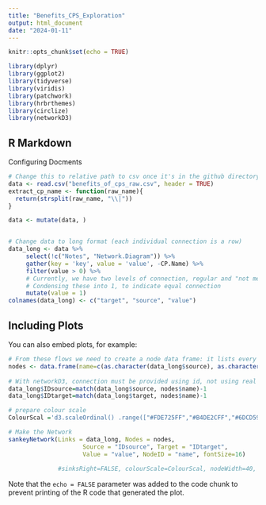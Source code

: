 ```yaml
---
title: "Benefits_CPS_Exploration"
output: html_document
date: "2024-01-11"
---
```


```r
knitr::opts_chunk$set(echo = TRUE)

library(dplyr)
library(ggplot2)
library(tidyverse)
library(viridis)
library(patchwork)
library(hrbrthemes)
library(circlize)
library(networkD3)
```

## R Markdown

Configuring Docments 

```r
# Change this to relative path to csv once it's in the github directory
data <- read.csv("benefits_of_cps_raw.csv", header = TRUE)
extract_cp_name <- function(raw_name){
  return(strsplit(raw_name, "\\|"))
}

data <- mutate(data, )


# Change data to long format (each individual connection is a row)
data_long <- data %>% 
     select(!c("Notes", "Network.Diagram")) %>%
     gather(key = 'key', value = 'value', -CP.Name) %>%
     filter(value > 0) %>%
     # Currently, we have two levels of connection, regular and "not mentioned"
     # Condensing these into 1, to indicate equal connection
     mutate(value = 1)
colnames(data_long) <- c("target", "source", "value")
```

## Including Plots

You can also embed plots, for example:

```r
# From these flows we need to create a node data frame: it lists every entities involved in the flow
nodes <- data.frame(name=c(as.character(data_long$source), as.character(data_long$target)) %>% unique())
 
# With networkD3, connection must be provided using id, not using real name like in the links dataframe.. So we need to reformat it.
data_long$IDsource=match(data_long$source, nodes$name)-1 
data_long$IDtarget=match(data_long$target, nodes$name)-1

# prepare colour scale
ColourScal ='d3.scaleOrdinal() .range(["#FDE725FF","#B4DE2CFF","#6DCD59FF","#35B779FF","#1F9E89FF","#26828EFF","#31688EFF","#3E4A89FF","#482878FF","#440154FF"])'

# Make the Network
sankeyNetwork(Links = data_long, Nodes = nodes,
                     Source = "IDsource", Target = "IDtarget",
                     Value = "value", NodeID = "name", fontSize=16)
                     
              #sinksRight=FALSE, colourScale=ColourScal, nodeWidth=40, fontSize=13, nodePadding=20)
```

Note that the `echo = FALSE` parameter was added to the code chunk to prevent printing of the R code that generated the plot.
